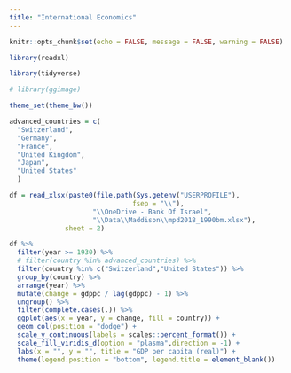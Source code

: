 ```yaml
---
title: "International Economics"
---
```


```r
knitr::opts_chunk$set(echo = FALSE, message = FALSE, warning = FALSE)
```


```r

library(readxl)

library(tidyverse)

# library(ggimage)

```


```r

theme_set(theme_bw())

advanced_countries = c(
  "Switzerland",
  "Germany",
  "France",
  "United Kingdom",
  "Japan",
  "United States"
  )

```



```r

df = read_xlsx(paste0(file.path(Sys.getenv("USERPROFILE"),
                               fsep = "\\"),
                     "\\OneDrive - Bank Of Israel",
                     "\\Data\\Maddison\\mpd2018_1990bm.xlsx"),
              sheet = 2)


```


```r

df %>% 
  filter(year >= 1930) %>% 
  # filter(country %in% advanced_countries) %>%
  filter(country %in% c("Switzerland","United States")) %>% 
  group_by(country) %>% 
  arrange(year) %>% 
  mutate(change = gdppc / lag(gdppc) - 1) %>% 
  ungroup() %>% 
  filter(complete.cases(.)) %>% 
  ggplot(aes(x = year, y = change, fill = country)) + 
  geom_col(position = "dodge") + 
  scale_y_continuous(labels = scales::percent_format()) + 
  scale_fill_viridis_d(option = "plasma",direction = -1) + 
  labs(x = "", y = "", title = "GDP per capita (real)") + 
  theme(legend.position = "bottom", legend.title = element_blank())
  

```

